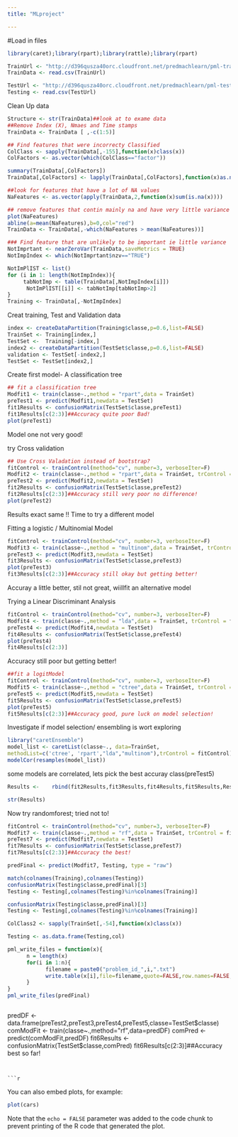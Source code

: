 ```yaml
---
title: "MLproject"

---
```


#Load in files

```r
library(caret);library(rpart);library(rattle);library(rpart)

TrainUrl <- "http://d396qusza40orc.cloudfront.net/predmachlearn/pml-training.csv"
TrainData <- read.csv(TrainUrl)

TestUrl <- "http://d396qusza40orc.cloudfront.net/predmachlearn/pml-testing.csv"
Testing <- read.csv(TestUrl)
```


Clean Up data 

```r
Structure <- str(TrainData)##look at to exame data
##Remove Index (X), Nmaes and Time stamps
TrainData <- TrainData [ ,-c(1:5)]

## Find features that were incorrecty Classified
ColClass <- sapply(TrainData[,-155],function(x)class(x))
ColFactors <- as.vector(which(ColClass=="factor"))

summary(TrainData[,ColFactors])
TrainData[,ColFactors] <- lapply(TrainData[,ColFactors],function(x)as.numeric(x))

##look for features that have a lot of NA values
NaFeatures <- as.vector(apply(TrainData,2,function(x)sum(is.na(x))))

## remove features that contin mainly na and have very little variance
plot(NaFeatures)
abline(a=mean(NaFeatures),b=0,col="red")
TrainData <- TrainData[,-which(NaFeatures > mean(NaFeatures))]

### Find feature that are unlikely to be important ie little variance 
NotImprtant <- nearZeroVar(TrainData,saveMetrics = TRUE)
NotImpIndex <- which(NotImprtant$nzv=="TRUE")

NotImPlIST <- list()
for (i in 1: length(NotImpIndex)){
     tabNotImp <- table(TrainData[,NotImpIndex[i]])
      NotImPlIST[[i]] <- tabNotImp[tabNotImp>2]
}
Training <- TrainData[,-NotImpIndex]
```


Creat training, Test and Validation data

```r
index <- createDataPartition(Training$classe,p=0.6,list=FALSE)
TrainSet <- Training[index,]
TestSet <-  Training[-index,]
index2 <- createDataPartition(TestSet$classe,p=0.6,list=FALSE)
validation <- TestSet[-index2,]
TestSet <- TestSet[index2,]
```

Create first model- A classification tree
```r
## fit a classification tree
Modfit1 <- train(classe~.,method = "rpart",data = TrainSet)
preTest1 <- predict(Modfit1,newdata = TestSet)
fit1Results <- confusionMatrix(TestSet$classe,preTest1)
fit1Results[c(2:3)]##Accuracy quite poor Bad!
plot(preTest1)
```
Model one not very good!

try Cross validation 
```r
## Use Cross Valadation instead of bootstrap?
fitControl <- trainControl(method="cv", number=3, verboseIter=F)
Modfit2 <- train(classe~.,method = "rpart",data = TrainSet, trControl = fitControl)
preTest2 <- predict(Modfit2,newdata = TestSet)
fit2Results <- confusionMatrix(TestSet$classe,preTest2)
fit2Results[c(2:3)]##Accuracy still very poor no difference!
plot(preTest2)
```
Results exact same !! Time to try a different model

Fitting  a logistic / Multinomial Model

```r
fitControl <- trainControl(method="cv", number=3, verboseIter=F)
Modfit3 <- train(classe~.,method = "multinom",data = TrainSet, trControl = fitControl)
preTest3 <- predict(Modfit3,newdata = TestSet)
fit3Results <- confusionMatrix(TestSet$classe,preTest3)
plot(preTest3)
fit3Results[c(2:3)]##Accuracy still okay but getting better!
```
Accuray a little better, stil not great, wiillfit an alternative model


Trying a Linear Discriminant Analysis
```r
fitControl <- trainControl(method="cv", number=3, verboseIter=F)
Modfit4 <- train(classe~.,method = "lda",data = TrainSet, trControl = fitControl)
preTest4 <- predict(Modfit4,newdata = TestSet)
fit4Results <- confusionMatrix(TestSet$classe,preTest4)
plot(preTest4)
fit4Results[c(2:3)]
```
Accuracy still poor but getting better!
```r
##fit a logitModel
fitControl <- trainControl(method="cv", number=3, verboseIter=F)
Modfit5 <- train(classe~.,method = "ctree",data = TrainSet, trControl = fitControl)
preTest5 <- predict(Modfit5,newdata = TestSet)
fit5Results <- confusionMatrix(TestSet$classe,preTest5)
plot(preTest5)
fit5Results[c(2:3)]##Accuracy good, pure luck on model selection!
```
Investigate if model selection/ ensembling is wort exploring
```r
library("caretEnsemble")
model_list <- caretList(classe~., data=TrainSet,
methodList=c('ctree', 'rpart',"lda","multinom"),trControl = fitControl)
modelCor(resamples(model_list))
```
some models are correlated, lets pick the best accuray 
class(preTest5)
```r
Results <-    rbind(fit2Results,fit3Results,fit4Results,fit5Results,Results[,2])

str(Results)
```

Now try randomforest; tried not to!
```r
fitControl <- trainControl(method="cv", number=3, verboseIter=F)
Modfit7 <- train(classe~.,method = "rf",data = TrainSet, trControl = fitControl)
preTest7 <- predict(Modfit7,newdata = TestSet)
fit7Results <- confusionMatrix(TestSet$classe,preTest7)
fit7Results[c(2:3)]##Accuracy the best!
```




```r
predFinal <- predict(Modfit7, Testing, type = "raw")

match(colnames(Training),colnames(Testing))
confusionMatrix(Testing$classe,predFinal)[3]
Testing <- Testing[,colnames(Testing)%in%colnames(Training)]

confusionMatrix(Testing$classe,predFinal)[3]
Testing <- Testing[,colnames(Testing)%in%colnames(Training)]
```


```r
ColClass2 <- sapply(TrainSet[,-54],function(x)class(x))

Testing <- as.data.frame(Testing,col)

pml_write_files = function(x){
      n = length(x)
      for(i in 1:n){
            filename = paste0("problem_id_",i,".txt")
            write.table(x[i],file=filename,quote=FALSE,row.names=FALSE,col.names=FALSE)
      }
}
pml_write_files(predFinal)



```



predDF <- data.frame(preTest2,preTest3,preTest4,preTest5,classe=TestSet$classe)
comModFit <- train(classe~.,method="rf",data=predDF)
comPred <- predict(comModFit,predDF)
fit6Results <- confusionMatrix(TestSet$classe,comPred)
fit6Results[c(2:3)]##Accuracy best so far!
```


```r

```



You can also embed plots, for example:

```r
plot(cars)
```

Note that the `echo = FALSE` parameter was added to the code chunk to prevent printing of the R code that generated the plot.
